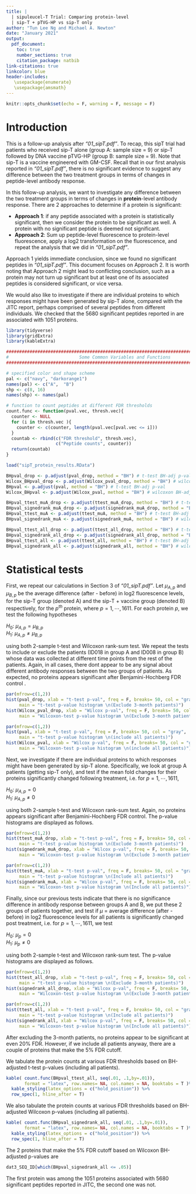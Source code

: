 ```yaml
---
title: | 
  | sipuleucel-T Trial: Comparing protein-level 
  | sip-T + pTVG-HP vs sip-T only
author: "Tun Lee Ng and Michael A. Newton"
date: "January 2021"
output: 
  pdf_document:
    toc: true
    number_sections: true
    citation_package: natbib
link-citations: true
linkcolor: blue
header-includes:
   \usepackage{enumerate}
   \usepackage{amsmath}
---
```


```r
knitr::opts_chunk$set(echo = F, warning = F, message = F)
```

# Introduction 

This is a follow-up analysis after *"01_sipT.pdf"*. To recap, this sipT trial had patients who received sip-T alone (group A: sample size = 9) or sip-T followed by DNA vaccine pTVG-HP (group B: sample size = 9). Note that sip-T is a vaccine engineered with GM-CSF. Recall that in our first analysis reported in *"01_sipT.pdf"*, there is no significant evidence to suggest any difference between the two treatment groups in terms of changes in peptide-level antibody response.  

In this follow-up analysis, we want to investigate any difference between the two treatment groups in terms of changes in **protein**-level antibody response. There are 2 approaches to determine if a protein is significant:  

* **Approach 1**: if any peptide associated with a protein is statistically significant, then we consider the protein to be significant as well. A protein with no significant peptide is deemed not significant.   
* **Approach 2**: Sum up peptide-level fluorescence to protein-level fluorescence, apply a log2 transformation on the fluorescence, and repeat the analysis that we did in *"01_sipT.pdf"*.  

Approach 1 yields immediate conclusion, since we found no significant peptides in *"01_sipT.pdf"*. This document focuses on Approach 2. It is worth noting that Approach 2 might lead to conflicting conclusion, such as a protein may not turn up significant but at least one of its associated peptides is considered significant, or vice versa.  

We would also like to investigate if there are individual proteins to which responses might have been generated by sip-T alone, compared with the JITC report, perhaps comprised of several peptides from different individuals. We checked that the 5680 significant peptides reported in \citet{Potluri2020JITC} are associated with 1051 proteins.   

```r
library(tidyverse)
library(gridExtra)
library(kableExtra)

####################################################################################### 
#                           Some Common Variables and Functions                       #
####################################################################################### 

# specified color and shape scheme 
pal <- c("navy", "darkorange1")
names(pal) <- c("A",  "B")
shp <- c(8, 16)
names(shp) <- names(pal)

# function to count peptides at different FDR thresholds
count.func <- function(pval.vec, thresh.vec){
  counter <- NULL
  for (i in thresh.vec ){
    counter <- c(counter, length(pval.vec[pval.vec <= i]))
  }
  countab <- rbind(c("FDR threshold", thresh.vec),
                   c("Peptide counts", counter))
  return(countab)
}

load("sipT_protein_results.RData")

BHpval_drop <- p.adjust(pval_drop, method = "BH") # t-test BH-adj p-val
Wilcox_BHpval_drop <- p.adjust(Wilcox_pval_drop, method = "BH") # wilcoxon BH-adj p-val
BHpval <- p.adjust(pval, method = "BH") # t-test BH-adj p-val
Wilcox_BHpval <- p.adjust(Wilcox_pval, method = "BH") # wilcoxon BH-adj p-val

BHpval_ttest_muA_drop <- p.adjust(ttest_muA_drop, method = "BH") # t-test BH-adj p-val
BHpval_signedrank_muA_drop <- p.adjust(signedrank_muA_drop, method = "BH") # wilcoxon BH-adj p-val
BHpval_ttest_muA <- p.adjust(ttest_muA, method = "BH") # t-test BH-adj p-val
BHpval_signedrank_muA <- p.adjust(signedrank_muA, method = "BH") # wilcoxon BH-adj p-val

BHpval_ttest_all_drop <- p.adjust(ttest_all_drop, method = "BH") # t-test BH-adj p-val
BHpval_signedrank_all_drop <- p.adjust(signedrank_all_drop, method = "BH") # wilcoxon BH-adj p-val
BHpval_ttest_all <- p.adjust(ttest_all, method = "BH") # t-test BH-adj p-val
BHpval_signedrank_all <- p.adjust(signedrank_all, method = "BH") # wilcoxon BH-adj p-val
```

# Statistical tests

First, we repeat our calculations in Section 3 of *"01_sipT.pdf"*. Let $\mu_{A,p}$ and $\mu_{B,p}$ be the average difference (after - before) in log2 fluorescence levels, for the sip-T group (denoted A) and the sip-T + vaccine group (denoted B) respectively, for the $p^{th}$ protein, where $p = 1, \cdots, 1611$. For each protein $p$, we test the following hypotheses 

$H_0$: $\mu_{A,p} = \mu_{B,p}$  
$H_1$: $\mu_{A,p} \neq \mu_{B,p}$ 

using both 2-sample t-test and Wilcoxon rank-sum test. We repeat the tests to include or exclude the patients (ID018 in group A and ID008 in group B) whose data was collected at different time points from the rest of the patients. Again, in all cases, there dont appear to be any signal about different antibody responses between the two groups of patients. As expected, no proteins appears significant after Benjamini-Hochberg FDR control \citep{BHfdr}.  

```r
par(mfrow=c(1,2))
hist(pval_drop, xlab = "t-test p-val", freq = F, breaks= 50, col = "gray",
     main = "t-test p-value histogram \n(Exclude 3-month patients)")
hist(Wilcox_pval_drop, xlab = "Wilcox p-val", freq = F, breaks= 50, col = "gray",
     main = "Wilcoxon-test p-value histogram \n(Exclude 3-month patients)")
```

```r
par(mfrow=c(1,2))
hist(pval, xlab = "t-test p-val", freq = F, breaks= 50, col = "gray",
     main = "t-test p-value histogram \n(include all patients)")
hist(Wilcox_pval, xlab = "Wilcox p-val", freq = F, breaks= 50, col = "gray",
     main = "Wilcoxon-test p-value histogram \n(include all patients)")
```

Next, we investigate if there are individual proteins to which responses might have been generated by sip-T alone. Specifically, we look at group A patients (getting sip-T only), and test if the mean fold changes for their proteins significantly changed following treatment, i.e. for $p = 1, \cdots, 1611$,  

$H_0$: $\mu_{A,p} = 0$  
$H_1$: $\mu_{A,p} \neq 0$   

using both 2-sample t-test and Wilcoxon rank-sum test. Again, no proteins appears significant after Benjamini-Hochberg FDR control. The p-value histograms are displayed as follows.

```r
par(mfrow=c(1,2))
hist(ttest_muA_drop, xlab = "t-test p-val", freq = F, breaks= 50, col = "gray",
     main = "t-test p-value histogram \n(Exclude 3-month patients)")
hist(signedrank_muA_drop, xlab = "Wilcox p-val", freq = F, breaks= 50, col = "gray",
     main = "Wilcoxon-test p-value histogram \n(Exclude 3-month patients)")
```

```r
par(mfrow=c(1,2))
hist(ttest_muA, xlab = "t-test p-val", freq = F, breaks= 50, col = "gray",
     main = "t-test p-value histogram \n(Include all patients)")
hist(signedrank_muA, xlab = "Wilcox p-val", freq = F, breaks= 50, col = "gray",
     main = "Wilcoxon-test p-value histogram \n(Include all patients)")
```

Finally, since our previous tests indicate that there is no significance difference in antibody response between groups A and B, we put these 2 groups of patients together, and test if $\mu$ = average difference (after - before) in log2 fluorescence levels for all patients is significantly changed post treatment, i.e. for $p = 1, \cdots, 1611$,  we test  

$H_0$: $\mu_p = 0$  
$H_1$: $\mu_p \neq 0$  

using both 2-sample t-test and Wilcoxon rank-sum test. The p-value histograms are displayed as follows.

```r
par(mfrow=c(1,2))
hist(ttest_all_drop, xlab = "t-test p-val", freq = F, breaks= 50, col = "gray",
     main = "t-test p-value histogram \n(Exclude 3-month patients)")
hist(signedrank_all_drop, xlab = "Wilcox p-val", freq = F, breaks= 50, col = "gray",
     main = "Wilcoxon-test p-value histogram \n(Exclude 3-month patients)")
```

```r
par(mfrow=c(1,2))
hist(ttest_all, xlab = "t-test p-val", freq = F, breaks= 50, col = "gray",
     main = "t-test p-value histogram \n(Include all patients)")
hist(signedrank_all, xlab = "Wilcox p-val", freq = F, breaks= 50, col = "gray",
     main = "Wilcoxon-test p-value histogram \n(Include all patients)")
```

After excluding the 3-month patients, no proteins appear to be significant at even 20\% FDR. However, if we include all patients anyway, there are a couple of proteins that make the 5\% FDR cutoff.

We tabulate the protein counts at various FDR thresholds based on BH-adjusted t-test p-values (including all patients). 

```r
kable( count.func(BHpval_ttest_all, seq(.01, .1,by=.01)),
       format = "latex", row.names= NA, col.names = NA, booktabs = T )%>%
  kable_styling(latex_options = c("hold_position")) %>%
  row_spec(1, hline_after = T)
```


We also tabulate the protein counts at various FDR thresholds based on BH-adjusted Wilcoxon p-values (including all patients). 


```r
kable( count.func(BHpval_signedrank_all, seq(.01, .1,by=.01)),
       format = "latex", row.names= NA, col.names = NA, booktabs = T )%>%
  kable_styling(latex_options = c("hold_position")) %>%
  row_spec(1, hline_after = T)
```

The 2 proteins that make the 5\% FDR cutoff based on Wilcoxon BH-adjusted p-values are

```r
dat3_SEQ_ID[which(BHpval_signedrank_all <= .05)]
```

The first protein was among the 1051 proteins associated with 5680 significant peptides reported in JITC, the second one was not. 


\bibliography{sipT} 